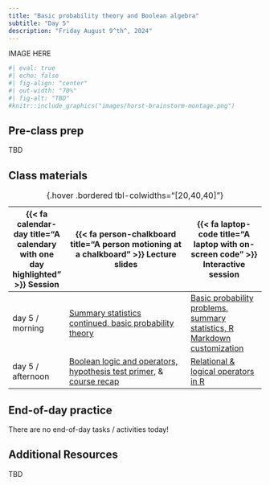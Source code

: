 ```yaml
---
title: "Basic probability theory and Boolean algebra"
subtitle: "Day 5"
description: "Friday August 9^th^, 2024"
---
```


::: {.center-text}
IMAGE HERE
:::

```r
#| eval: true 
#| echo: false
#| fig-align: "center"
#| out-width: "70%" 
#| fig-alt: "TBD"
#knitr::include_graphics("images/horst-brainstorm-montage.png")
```

## Pre-class prep

TBD

## Class materials

| {{< fa calendar-day title="A calendary with one day highlighted" >}} Session  | {{< fa person-chalkboard title="A person motioning at a chalkboard" >}} Lecture slides  |  {{< fa laptop-code title="A laptop with on-screen code" >}} Interactive session |
|-------------------|-----------------------------------------------------------------------------------------------------------------------------------------------------|----------------------------------------------------------------------------------|
| day 5 / morning   | [Summary statistics continued, basic probability theory]() | [Basic probability problems, summary statistics, R Markdown customization]() |
| day 5 / afternoon | [Boolean logic and operators, hypothesis test primer,]() & [course recap]() | [Relational & logical operators in R]() |
: {.hover .bordered tbl-colwidths="[20,40,40]"} 

## End-of-day practice

There are no end-of-day tasks / activities today!

## Additional Resources

TBD
